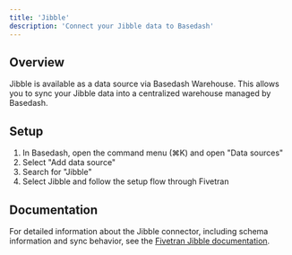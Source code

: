 ```yaml
---
title: 'Jibble'
description: 'Connect your Jibble data to Basedash'
---
```


## Overview

Jibble is available as a data source via Basedash Warehouse. This allows you to sync your Jibble data into a centralized warehouse managed by Basedash.

## Setup

1. In Basedash, open the command menu (⌘K) and open "Data sources"
2. Select "Add data source"
3. Search for "Jibble"
4. Select Jibble and follow the setup flow through Fivetran

## Documentation

For detailed information about the Jibble connector, including schema information and sync behavior, see the [Fivetran Jibble documentation](https://fivetran.com/docs/connectors/applications/jibble).
